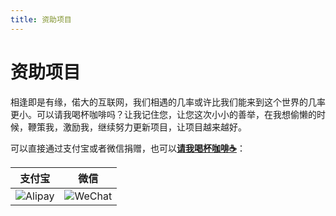 ```yaml
---
title: 资助项目
---
```

# 资助项目

相逢即是有缘，偌大的互联网，我们相遇的几率或许比我们能来到这个世界的几率更小。可以请我喝杯咖啡吗？让我记住您，让您这次小小的善举，在我想偷懒的时候，鞭策我，激励我，继续努力更新项目，让项目越来越好。

可以直接通过支付宝或者微信捐赠，也可以[**请我喝杯咖啡☕**](https://ko-fi.com/chrislearn)：

| 支付宝 | 微信 |
| --- | --- |
| ![Alipay](/images/alipay.png) | ![WeChat](/images/weixin.png) |


